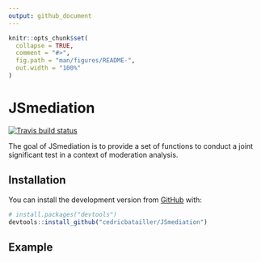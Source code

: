 ```yaml
---
output: github_document
---
```


<!-- README.md is generated from README.Rmd. Please edit that file -->

```r
knitr::opts_chunk$set(
  collapse = TRUE,
  comment = "#>",
  fig.path = "man/figures/README-",
  out.width = "100%"
)
```
# JSmediation

[![Travis build status](https://travis-ci.org/cedricbatailler/JSmediation.svg?branch=master)](https://travis-ci.org/cedricbatailler/JSmediation)

The goal of JSmediation is to provide a set of functions to conduct a 
joint significant test in a context of moderation analysis.

## Installation

<!--
You can install the released version of JSmediation from [CRAN](https://CRAN.R-project.org) with:

``` r
install.packages("JSmediation")
```
-->
You can install the development version from [GitHub](https://github.com/) with:

``` r
# install.packages("devtools")
devtools::install_github("cedricbatailler/JSmediation")
```

## Example
